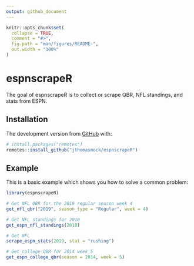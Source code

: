 ```yaml
---
output: github_document
---
```


<!-- README.md is generated from README.Rmd. Please edit that file -->

```r
knitr::opts_chunk$set(
  collapse = TRUE,
  comment = "#>",
  fig.path = "man/figures/README-",
  out.width = "100%"
)
```
# espnscrapeR

<!-- badges: start -->
<!-- badges: end -->

The goal of espnscrapeR is to collect or scrape QBR, NFL standings, and stats from ESPN.

## Installation

The development version from [GitHub](https://github.com/) with:

``` r
# install.packages("remotes")
remotes::install_github("jthomasmock/espnscrapeR")
```
## Example

This is a basic example which shows you how to solve a common problem:

```r
library(espnscrapeR)
```

```r
# Get NFL QBR for the 2019 regular season week 4
get_nfl_qbr("2019", season_type = "Regular", week = 4)
```

```r
# Get NFL standings for 2010
get_espn_nfl_standings(2010)
```


```r
# Get NFL 
scrape_espn_stats(2019, stat = "rushing")
```

```r
# Get college QBR for 2014 week 5
get_espn_college_qbr(season = 2014, week = 5)
```

